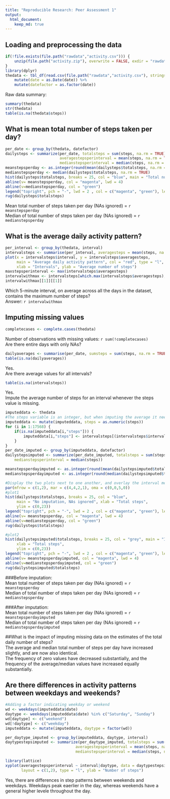 ```yaml
---
title: "Reproducible Research: Peer Assessment 1"
output: 
  html_document:
    keep_md: true
---
```


## Loading and preprocessing the data
```r
if(!file.exists(file.path("rawdata","activity.csv"))) {
    unzip(file.path("activity.zip"), overwrite = FALSE, exdir = "rawdata")
}
library(dplyr)
thedata <- tbl_df(read.csv(file.path("rawdata","activity.csv"), stringsAsFactors = FALSE)) %>%
    mutate(date = as.Date(date)) %>%
    mutate(datefactor = as.factor(date))
```
Raw data summary:
```r
summary(thedata)
str(thedata)
table(is.na(thedata$steps))
```

## What is mean total number of steps taken per day?
```r
per_date <- group_by(thedata, datefactor) 
dailysteps <- summarize(per_date, totalsteps = sum(steps, na.rm = TRUE), 
                        averagestepsperinterval = mean(steps, na.rm = TRUE), 
                        medianstepsperinterval = median(steps, na.rm = TRUE))
meanstepsperday <- as.integer(round(mean(dailysteps$totalsteps, na.rm = TRUE)))
medianstepsperday <- median(dailysteps$totalsteps, na.rm = TRUE)
hist(dailysteps$totalsteps, breaks = 25, col = "blue", main = "Total number of steps taken each day (NAs ignored)")
abline(v= meanstepsperday, col = "magenta", lwd = 4)
abline(v=medianstepsperday, col = "green")
legend("topright", pch = "-", lwd = 2 , col = c("magenta", "green"), legend = c("Average", "Median"))
rug(dailysteps$totalsteps)
```
  
Mean total number of steps taken per day (NAs ignored) = `r meanstepsperday`  
Median of total number of steps taken per day (NAs ignored) = `r medianstepsperday`


## What is the average daily activity pattern?
```r
per_interval <- group_by(thedata, interval)
intervalsteps <- summarise(per_interval, averagesteps = mean(steps, na.rm = TRUE))
plot(x = intervalsteps$interval, y = intervalsteps$averagesteps, 
     main = "Average daily activity pattern", col = "red", type = "l",
     xlab = "Intervals", ylab = "Average number of steps")
maxstepsperinterval <- max(intervalsteps$averagesteps)
intervalwithmax <- intervalsteps[which.max(intervalsteps$averagesteps), "interval"]
intervalwithmax[[1]][[1]]
```
Which 5-minute interval, on average across all the days in the dataset, contains the maximum number of steps?  
Answer: `r intervalwithmax`

## Imputing missing values
```r
completecases <- complete.cases(thedata)

```
Number of observations with missing values: `r sum(!completecases)`  
Are there entire days with only NAs?  
```r
dailyaverages <- summarise(per_date, sumsteps = sum(steps, na.rm = TRUE), average = mean(steps, na.rm = TRUE), median = median(steps, na.rm = TRUE))
table(is.na(dailyaverages))
```
Yes.  
Are there average values for all intervals?
```r
table(is.na(intervalsteps))
```
Yes.  
Impute the average number of steps for an interval whenever the steps value is missing.

```r
imputeddata <- thedata
#The steps variable is an integer, but when imputing the average it needs to be changed to a numeric
imputeddata <- mutate(imputeddata, steps = as.numeric(steps))
for (i in 1:17568) {
    if(is.na(imputeddata[i,"steps"])) {
        imputeddata[i,"steps"] <- intervalsteps[(intervalsteps$interval == imputeddata[[i,"interval"]]), "averagesteps"]
    }
}
per_date_imputed <- group_by(imputeddata, datefactor) 
dailystepsimputed <- summarize(per_date_imputed, totalsteps = sum(steps), averagestepsperinterval = mean(steps), 
    medianstepsperinterval = median(steps))

meanstepsperdayimputed <- as.integer(round(mean(dailystepsimputed$totalsteps, na.rm = TRUE)))
medianstepsperdayimputed <- as.integer(round(median(dailystepsimputed$totalsteps, na.rm = TRUE)))

#Display the two plots next to one another, and overlay the interval means.
par(mfrow = c(1,2), mar = c(4,4,2,1), oma = c(0,0,5,0))
#plot1
hist(dailysteps$totalsteps, breaks = 25, col = "blue", 
     main = "No imputation, NAs ignored", xlab = "Total steps",
     ylim = c(0,23))
legend("topright", pch = "-", lwd = 2 , col = c("magenta", "green"), legend = c("Average", "Median"))
abline(v= meanstepsperday, col = "magenta", lwd = 4)
abline(v=medianstepsperday, col = "green")
rug(dailysteps$totalsteps)

#plot2
hist(dailystepsimputed$totalsteps, breaks = 25, col = "grey", main = "Imputed NAs with interval avg", 
     xlab = "Total steps",
     ylim = c(0,23))
legend("topright", pch = "-", lwd = 2 , col = c("magenta", "green"), legend = c("Average", "Median"))
abline(v= meanstepsperdayimputed, col = "magenta", lwd = 4)
abline(v=medianstepsperdayimputed, col = "green")
rug(dailystepsimputed$totalsteps)
```
  
###Before imputation:  
Mean total number of steps taken per day (NAs ignored) = `r meanstepsperday`  
Median of total number of steps taken per day (NAs ignored) = `r medianstepsperday`  

###After imputation:  
Mean total number of steps taken per day (NAs ignored) = `r meanstepsperdayimputed`  
Median of total number of steps taken per day (NAs ignored) = `r medianstepsperdayimputed`  

##What is the impact of imputing missing data on the estimates of the total daily number of steps?  
The average and median total number of steps per day have increased slightly, and are now also identical.  
The frequency of zero values have decreased substantially, and the frequency of the average/median values have
increased equally substantially.

## Are there differences in activity patterns between weekdays and weekends?
```r
#Adding a factor indicating weekday or weekend
wd <- weekdays(imputeddata$date)
daytype <- weekdays(imputeddata$date) %in% c("Saturday", "Sunday")
wd[daytype] <- c("weekend")
wd[!daytype] <- c("weekday")
imputeddata <- mutate(imputeddata, daytype = factor(wd))

per_daytype_imputed <- group_by(imputeddata, daytype, interval) 
daytypestepsimputed <- summarize(per_daytype_imputed, totalsteps = sum(steps, na.rm = TRUE), 
                               averagestepsperinterval = mean(steps, na.rm = TRUE), 
                               medianstepsperinterval = median(steps, na.rm = TRUE))

library(lattice)
xyplot(averagestepsperinterval ~ interval|daytype, data = daytypestepsimputed, 
       layout = c(1,2), type = "l", ylab = "Number of steps")
```
  
Yes, there are differences in step patterns between weekends and weekdays. Weekdays peak eaerlier in the day, whereas weekends have a general higher levele throughout the day.
